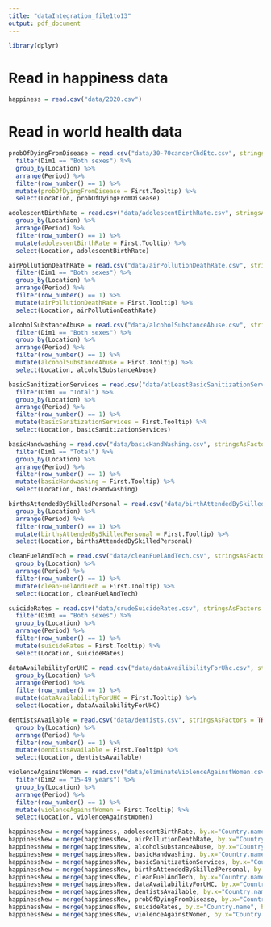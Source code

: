 ```yaml
---
title: "dataIntegration_file1to13"
output: pdf_document
---
```


```r
library(dplyr)
```

# Read in happiness data
```r
happiness = read.csv("data/2020.csv")
```

# Read in world health data
```r
probOfDyingFromDisease = read.csv("data/30-70cancerChdEtc.csv", stringsAsFactors = TRUE) %>%
  filter(Dim1 == "Both sexes") %>%
  group_by(Location) %>%
  arrange(Period) %>%
  filter(row_number() == 1) %>%
  mutate(probOfDyingFromDisease = First.Tooltip) %>%
  select(Location, probOfDyingFromDisease)

adolescentBirthRate = read.csv("data/adolescentBirthRate.csv", stringsAsFactors = TRUE) %>%
  group_by(Location) %>%
  arrange(Period) %>%
  filter(row_number() == 1) %>%
  mutate(adolescentBirthRate = First.Tooltip) %>%
  select(Location, adolescentBirthRate)

airPollutionDeathRate = read.csv("data/airPollutionDeathRate.csv", stringsAsFactors = TRUE) %>%
  filter(Dim1 == "Both sexes") %>%
  group_by(Location) %>%
  arrange(Period) %>%
  filter(row_number() == 1) %>%
  mutate(airPollutionDeathRate = First.Tooltip) %>%
  select(Location, airPollutionDeathRate)

alcoholSubstanceAbuse = read.csv("data/alcoholSubstanceAbuse.csv", stringsAsFactors = TRUE) %>%
  filter(Dim1 == "Both sexes") %>%
  group_by(Location) %>%
  arrange(Period) %>%
  filter(row_number() == 1) %>%
  mutate(alcoholSubstanceAbuse = First.Tooltip) %>%
  select(Location, alcoholSubstanceAbuse)

basicSanitizationServices = read.csv("data/atLeastBasicSanitizationServices.csv", stringsAsFactors = TRUE) %>%
  filter(Dim1 == "Total") %>%
  group_by(Location) %>%
  arrange(Period) %>%
  filter(row_number() == 1) %>%
  mutate(basicSanitizationServices = First.Tooltip) %>%
  select(Location, basicSanitizationServices)

basicHandwashing = read.csv("data/basicHandWashing.csv", stringsAsFactors = TRUE) %>%
  filter(Dim1 == "Total") %>%
  group_by(Location) %>%
  arrange(Period) %>%
  filter(row_number() == 1) %>%
  mutate(basicHandwashing = First.Tooltip) %>%
  select(Location, basicHandwashing)

birthsAttendedBySkilledPersonal = read.csv("data/birthAttendedBySkilledPersonal.csv", stringsAsFactors = TRUE) %>%
  group_by(Location) %>%
  arrange(Period) %>%
  filter(row_number() == 1) %>%
  mutate(birthsAttendedBySkilledPersonal = First.Tooltip) %>%
  select(Location, birthsAttendedBySkilledPersonal)

cleanFuelAndTech = read.csv("data/cleanFuelAndTech.csv", stringsAsFactors = TRUE) %>%
  group_by(Location) %>%
  arrange(Period) %>%
  filter(row_number() == 1) %>%
  mutate(cleanFuelAndTech = First.Tooltip) %>%
  select(Location, cleanFuelAndTech)

suicideRates = read.csv("data/crudeSuicideRates.csv", stringsAsFactors = TRUE) %>%
  filter(Dim1 == "Both sexes") %>%
  group_by(Location) %>%
  arrange(Period) %>%
  filter(row_number() == 1) %>%
  mutate(suicideRates = First.Tooltip) %>%
  select(Location, suicideRates)

dataAvailabilityForUHC = read.csv("data/dataAvailibilityForUhc.csv", stringsAsFactors = TRUE) %>%
  group_by(Location) %>%
  arrange(Period) %>%
  filter(row_number() == 1) %>%
  mutate(dataAvailabilityForUHC = First.Tooltip) %>%
  select(Location, dataAvailabilityForUHC)

dentistsAvailable = read.csv("data/dentists.csv", stringsAsFactors = TRUE) %>%
  group_by(Location) %>%
  arrange(Period) %>%
  filter(row_number() == 1) %>%
  mutate(dentistsAvailable = First.Tooltip) %>%
  select(Location, dentistsAvailable)

violenceAgainstWomen = read.csv("data/eliminateViolenceAgainstWomen.csv", stringsAsFactors = TRUE) %>%
  filter(Dim2 == "15-49 years") %>%
  group_by(Location) %>%
  arrange(Period) %>%
  filter(row_number() == 1) %>%
  mutate(violenceAgainstWomen = First.Tooltip) %>%
  select(Location, violenceAgainstWomen)
```


```r
happinessNew = merge(happiness, adolescentBirthRate, by.x="Country.name", by.y="Location")
happinessNew = merge(happinessNew, airPollutionDeathRate, by.x="Country.name", by.y="Location")
happinessNew = merge(happinessNew, alcoholSubstanceAbuse, by.x="Country.name", by.y="Location")
happinessNew = merge(happinessNew, basicHandwashing, by.x="Country.name", by.y="Location")
happinessNew = merge(happinessNew, basicSanitizationServices, by.x="Country.name", by.y="Location")
happinessNew = merge(happinessNew, birthsAttendedBySkilledPersonal, by.x="Country.name", by.y="Location")
happinessNew = merge(happinessNew, cleanFuelAndTech, by.x="Country.name", by.y="Location")
happinessNew = merge(happinessNew, dataAvailabilityForUHC, by.x="Country.name", by.y="Location")
happinessNew = merge(happinessNew, dentistsAvailable, by.x="Country.name", by.y="Location")
happinessNew = merge(happinessNew, probOfDyingFromDisease, by.x="Country.name", by.y="Location")
happinessNew = merge(happinessNew, suicideRates, by.x="Country.name", by.y="Location")
happinessNew = merge(happinessNew, violenceAgainstWomen, by.x="Country.name", by.y="Location")
```


